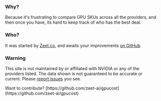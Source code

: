 ### **Why?**

Because it's frustrating to compare GPU SKUs across all the providers, and then once you have, its hard to keep track of who has the best deal.

### **Who?**

It was started by [Zeet.co](https://zeet.co?utm_content=gpucost&utm_campaign=GPUCost&utm_source=GPUCost&utm_medium=post), and awaits your improvements [on GitHub](https://github.com/zeet-ai/gpucost).

### **Warning**

This site is not maintained by or affiliated with NVIDIA or any of the providers listed. The data shown is not guaranteed to be accurate or current. Please [report issues](https://github.com/zeet-ai/gpucost/issues) you see.


<Alert status='info' mt="4" borderRadius="md">
  <AlertIcon />
  <Text>Want to contribute? [https://github.com/zeet-ai/gpucost](https://github.com/zeet-ai/gpucost)</Text>
</Alert>

